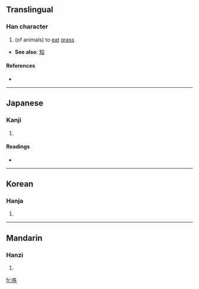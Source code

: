 ==Translingual==

===Han character===
{{Han char|rn=30|rad=口|as=05|sn=8|four=|canj=口竹手人 (RHQO)}}

# (of animals) to [[eat]] [[grass]]

* '''See also''': [[知]]

====References====
* {{Han ref|kx=0183.080|dkj=03465|dj=0402.090|hdz=10601.080|uh=5479|ud=21625}}

----

==Japanese==

===Kanji===
{{ja-kanji|grade=|rs=口05}}

# {{defn|Japanese|sort=口05}}

====Readings====
* {{ja-readings|on=[[いつ]] (itsu), [[ちつ]] (chitsu)|kun=}}

----

==Korean==

===Hanja===
{{ko-hanja|hangeul=[[일]], [[질]]|rv=il, jil|mr=il, chil}}

# {{defn|Korean|sort=口05}}

----

==Mandarin==

===Hanzi===
{{cmn-hanzi|pin=[[yì]] ([[yi4]])|wg=i<sup>4</sup>}}

# {{defn|Mandarin|sort=口05}}

[[fr:呹]]